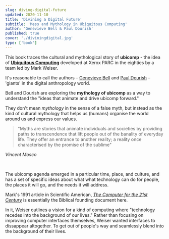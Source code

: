 ```yaml
---
slug: diving-digital-future
updated: 2020-11-10
title: 'Divining a Digital Future'
subtitle: 'Mess and Mythology in Ubiquitous Computing'
author: 'Genevieve Bell & Paul Dourish'
published: true
cover: './diviningdigital.jpg'
type: ['book']
---
```


This book traces the cultural and mythological story of **ubicomp** - the idea of **[Ubiquitous Computing](https://en.wikipedia.org/wiki/Ubiquitous_computing)** developed at  Xerox PARC in the eighties by a team led by Mark Weiser.

It's reasonable to call the authors – [Genevieve Bell](https://en.wikipedia.org/wiki/Genevieve_Bell) and [Paul Dourish]() – 'giants' in the digital anthropology world.

Bell and Dourish are exploring the **mythology of ubicomp** as a way to understand the "ideas that animate and drive ubicomp forward."

They don't mean _mythology_ in the sense of a false myth, but instead as the kind of cultural mythology that helps us (humans) organise the world around us and express our values.

> "Myths are stories that animate individuals and societies by providing paths to transcendence that lift people out of the banality of everyday life. They offer an entrance to another reality; a reality once characterised by the promise of the sublime"

_Vincent Mosco_

<br />

The ubicomp agenda emerged in a particular time, place, and culture, and has a set of specific ideas about what what technology can do for people, the places it will go, and the needs it will address.

Mark's 1991 article in Scientific American, [_The Computer for the 21st Century_](https://www.lri.fr/~mbl/Stanford/CS477/papers/Weiser-SciAm.pdf) is essentially the Biblical founding document here.

In it, Weiser outlines a vision for a kind of computing where "technology recedes into the background of our lives." Rather than focusing on improving computer interfaces themselves, Weiser wanted interfaces to dissappear altogether. To get out of people's way and seamlessly blend into the background of their lives.



